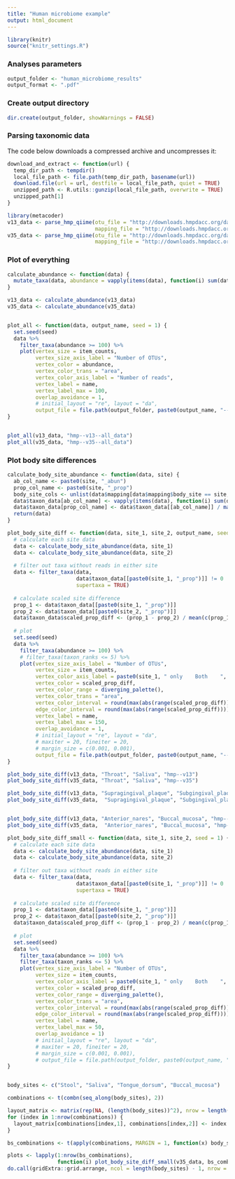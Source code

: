 ```yaml
---
title: "Human microbiome example"
output: html_document
---
```


```r
library(knitr)
source("knitr_settings.R")
```


### Analyses parameters

```r
output_folder <- "human_microbiome_results"
output_format <- ".pdf"
```

### Create output directory

```r
dir.create(output_folder, showWarnings = FALSE)
```


### Parsing taxonomic data

The code below downloads a compressed archive and uncompresses it:

```r
download_and_extract <- function(url) {
  temp_dir_path <- tempdir()
  local_file_path <- file.path(temp_dir_path, basename(url))
  download.file(url = url, destfile = local_file_path, quiet = TRUE)
  unzipped_path <- R.utils::gunzip(local_file_path, overwrite = TRUE)
  unzipped_path[1]
}
```

```r
library(metacoder)
v13_data <- parse_hmp_qiime(otu_file = "http://downloads.hmpdacc.org/data/HMQCP/otu_table_psn_v13.txt.gz",
                            mapping_file = "http://downloads.hmpdacc.org/data/HMQCP/v13_map_uniquebyPSN.txt.bz2")
v35_data <- parse_hmp_qiime(otu_file = "http://downloads.hmpdacc.org/data/HMQCP/otu_table_psn_v35.txt.gz",
                            mapping_file = "http://downloads.hmpdacc.org/data/HMQCP/v35_map_uniquebyPSN.txt.bz2")
```


### Plot of everything

```r
calculate_abundance <- function(data) {
  mutate_taxa(data, abundance = vapply(items(data), function(i) sum(data$item_data[i, colnames(data$item_data) %in% data$mapping$sample_id]), numeric(1)))
}

v13_data <- calculate_abundance(v13_data)
v35_data <- calculate_abundance(v35_data)


plot_all <- function(data, output_name, seed = 1) {
  set.seed(seed)
  data %>%
    filter_taxa(abundance >= 100) %>%
    plot(vertex_size = item_counts,
         vertex_size_axis_label = "Number of OTUs",
         vertex_color = abundance,
         vertex_color_trans = "area",
         vertex_color_axis_label = "Number of reads",
         vertex_label = name,
         vertex_label_max = 100,
         overlap_avoidance = 1,
         # initial_layout = "re", layout = "da",
         output_file = file.path(output_folder, paste0(output_name, "--seed_", seed, output_format)))
}


plot_all(v13_data, "hmp--v13--all_data")
plot_all(v35_data, "hmp--v35--all_data")
```




### Plot body site differences

```r
calculate_body_site_abundance <- function(data, site) {
  ab_col_name <- paste0(site, "_abun")
  prop_col_name <- paste0(site, "_prop")
  body_site_cols <- unlist(data$mapping[data$mapping$body_site == site, "sample_id"])
  data$taxon_data[ab_col_name] <- vapply(items(data), function(i) sum(data$item_data[i, colnames(data$item_data) %in% body_site_cols]), numeric(1))
  data$taxon_data[prop_col_name] <- data$taxon_data[[ab_col_name]] / max(data$taxon_data[[ab_col_name]])
  return(data)
}

plot_body_site_diff <- function(data, site_1, site_2, output_name, seed = 1) {
  # calculate each site data
  data <- calculate_body_site_abundance(data, site_1)
  data <- calculate_body_site_abundance(data, site_2)
   
  # filter out taxa without reads in either site
  data <- filter_taxa(data,
                      data$taxon_data[[paste0(site_1, "_prop")]] != 0 | data$taxon_data[[paste0(site_2, "_prop")]] != 0,
                      supertaxa = TRUE)
  
  # calculate scaled site difference
  prop_1 <- data$taxon_data[[paste0(site_1, "_prop")]]
  prop_2 <- data$taxon_data[[paste0(site_2, "_prop")]]
  data$taxon_data$scaled_prop_diff <- (prop_1 - prop_2) / mean(c(prop_1, prop_2))
  
  # plot
  set.seed(seed)
  data %>%
    filter_taxa(abundance >= 100) %>%
    # filter_taxa(taxon_ranks <= 5) %>%
    plot(vertex_size_axis_label = "Number of OTUs",
         vertex_size = item_counts,
         vertex_color_axis_label = paste0(site_1, " only    Both    ", site_2, " only"),
         vertex_color = scaled_prop_diff,
         vertex_color_range = diverging_palette(),
         vertex_color_trans = "area",
         vertex_color_interval = round(max(abs(range(scaled_prop_diff)))) * c(-1, 1),
         edge_color_interval = round(max(abs(range(scaled_prop_diff)))) * c(-1, 1),
         vertex_label = name,
         vertex_label_max = 150,
         overlap_avoidance = 1,
         # initial_layout = "re", layout = "da",
         # maxiter = 20, fineiter = 20,
         # margin_size = c(0.001, 0.001),
         output_file = file.path(output_folder, paste0(output_name, "--", site_1, "_vs_", site_2, "--seed_", seed, output_format)))
}

plot_body_site_diff(v13_data, "Throat", "Saliva", "hmp--v13")
plot_body_site_diff(v35_data, "Throat", "Saliva", "hmp--v35")

plot_body_site_diff(v13_data, "Supragingival_plaque", "Subgingival_plaque", "hmp--v13")
plot_body_site_diff(v35_data,  "Supragingival_plaque", "Subgingival_plaque", "hmp--v35")


plot_body_site_diff(v13_data, "Anterior_nares", "Buccal_mucosa", "hmp--v13")
plot_body_site_diff(v35_data,  "Anterior_nares", "Buccal_mucosa", "hmp--v35")

```






```r
plot_body_site_diff_small <- function(data, site_1, site_2, seed = 1) {
  # calculate each site data
  data <- calculate_body_site_abundance(data, site_1)
  data <- calculate_body_site_abundance(data, site_2)
   
  # filter out taxa without reads in either site
  data <- filter_taxa(data,
                      data$taxon_data[[paste0(site_1, "_prop")]] != 0 | data$taxon_data[[paste0(site_2, "_prop")]] != 0,
                      supertaxa = TRUE)
  
  # calculate scaled site difference
  prop_1 <- data$taxon_data[[paste0(site_1, "_prop")]]
  prop_2 <- data$taxon_data[[paste0(site_2, "_prop")]]
  data$taxon_data$scaled_prop_diff <- (prop_1 - prop_2) / mean(c(prop_1, prop_2))
  
  # plot
  set.seed(seed)
  data %>%
    filter_taxa(abundance >= 100) %>%
    filter_taxa(taxon_ranks <= 5) %>%
    plot(vertex_size_axis_label = "Number of OTUs",
         vertex_size = item_counts,
         vertex_color_axis_label = paste0(site_1, " only    Both    ", site_2, " only"),
         vertex_color = scaled_prop_diff,
         vertex_color_range = diverging_palette(),
         vertex_color_trans = "area",
         vertex_color_interval = round(max(abs(range(scaled_prop_diff)))) * c(-1, 1),
         edge_color_interval = round(max(abs(range(scaled_prop_diff)))) * c(-1, 1),
         vertex_label = name,
         vertex_label_max = 50,
         overlap_avoidance = 1)
         # initial_layout = "re", layout = "da",
         # maxiter = 20, fineiter = 20,
         # margin_size = c(0.001, 0.001),
         # output_file = file.path(output_folder, paste0(output_name, "--", site_1, "_vs_", site_2, "--seed_", seed, output_format)))
}


body_sites <- c("Stool", "Saliva", "Tongue_dorsum", "Buccal_mucosa")

combinations <- t(combn(seq_along(body_sites), 2))

layout_matrix <- matrix(rep(NA, (length(body_sites))^2), nrow = length(body_sites))
for (index in 1:nrow(combinations)) {
  layout_matrix[combinations[index,1], combinations[index,2]] <- index
}

bs_combinations <- t(apply(combinations, MARGIN = 1, function(x) body_sites[x]))

plots <- lapply(1:nrow(bs_combinations),
                function(i) plot_body_site_diff_small(v35_data, bs_combinations[i, 1], bs_combinations[i, 2]))
do.call(gridExtra::grid.arrange, ncol = length(body_sites) - 1, nrow =  length(body_sites) - 1,
```

